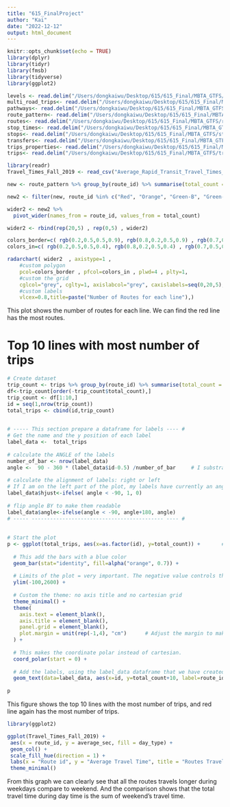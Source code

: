```yaml
---
title: "615_FinalProject"
author: "Kai"
date: "2022-12-12"
output: html_document
---
```


```r
knitr::opts_chunk$set(echo = TRUE)
library(dplyr)
library(tidyr)
library(fmsb)
library(tidyverse)
library(ggplot2)
```


```r

levels <- read.delim("/Users/dongkaiwu/Desktop/615/615_Final/MBTA_GTFS/levels.txt", ",", header = TRUE)
multi_road_trips<- read.delim("/Users/dongkaiwu/Desktop/615/615_Final/MBTA_GTFS/multi_route_trips.txt", ",", header = TRUE)
pathways<- read.delim("/Users/dongkaiwu/Desktop/615/615_Final/MBTA_GTFS/pathways.txt", ",", header = TRUE)
route_pattern<- read.delim("/Users/dongkaiwu/Desktop/615/615_Final/MBTA_GTFS/route_patterns.txt", ",", header = TRUE)
routes<- read.delim("/Users/dongkaiwu/Desktop/615/615_Final/MBTA_GTFS/routes.txt", ",", header = TRUE)
stop_times<- read.delim("/Users/dongkaiwu/Desktop/615/615_Final/MBTA_GTFS/stop_times.txt", ",", header = TRUE)
stops<- read.delim("/Users/dongkaiwu/Desktop/615/615_Final/MBTA_GTFS/stops.txt", ",", header = TRUE)
transfers<- read.delim("/Users/dongkaiwu/Desktop/615/615_Final/MBTA_GTFS/transfers.txt", ",", header = TRUE)
trips_properties<- read.delim("/Users/dongkaiwu/Desktop/615/615_Final/MBTA_GTFS/trips_properties_definitions.txt", ",", header = TRUE)
trips<- read.delim("/Users/dongkaiwu/Desktop/615/615_Final/MBTA_GTFS/trips.txt", ",", header = TRUE)

library(readr)
Travel_Times_Fall_2019 <- read_csv("Average_Rapid_Transit_Travel_Times_Fall_2019.csv")

```



```r
new <- route_pattern %>% group_by(route_id) %>% summarise(total_count = n())

new2 <- filter(new, route_id %in% c("Red", "Orange", "Green-B", "Green-C", "Green-D", "Green-E"))

wider2 <- new2 %>%
  pivot_wider(names_from = route_id, values_from = total_count)

wider2 <- rbind(rep(20,5) , rep(0,5) , wider2)

colors_border=c( rgb(0.2,0.5,0.5,0.9), rgb(0.8,0.2,0.5,0.9) , rgb(0.7,0.5,0.1,0.9) )
colors_in=c( rgb(0.2,0.5,0.5,0.4), rgb(0.8,0.2,0.5,0.4) , rgb(0.7,0.5,0.1,0.4) )

radarchart( wider2  , axistype=1 , 
    #custom polygon
    pcol=colors_border , pfcol=colors_in , plwd=4 , plty=1,
    #custom the grid
    cglcol="grey", cglty=1, axislabcol="grey", caxislabels=seq(0,20,5), cglwd=0.8,
    #custom labels
    vlcex=0.8,title=paste("Number of Routes for each line"),)

```
This plot shows the number of routes for each line. We can find the red line has the most routes. 





# Top 10 lines with most number of trips
```r

# Create dataset
trip_count <- trips %>% group_by(route_id) %>% summarise(total_count = n())
df<-trip_count[order(-trip_count$total_count),]
trip_count <- df[1:10,]
id = seq(1,nrow(trip_count))
total_trips <- cbind(id,trip_count)

 
# ----- This section prepare a dataframe for labels ---- #
# Get the name and the y position of each label
label_data <-  total_trips
 
# calculate the ANGLE of the labels
number_of_bar <- nrow(label_data)
angle <-  90 - 360 * (label_data$id-0.5) /number_of_bar     # I substract 0.5 because the letter must have the angle of the center of the bars. Not extreme right(1) or extreme left (0)
 
# calculate the alignment of labels: right or left
# If I am on the left part of the plot, my labels have currently an angle < -90
label_data$hjust<-ifelse( angle < -90, 1, 0)
 
# flip angle BY to make them readable
label_data$angle<-ifelse(angle < -90, angle+180, angle)
# ----- ------------------------------------------- ---- #
 
 
# Start the plot
p <- ggplot(total_trips, aes(x=as.factor(id), y=total_count)) +       # Note that id is a factor. If x is numeric, there is some space between the first bar
  
  # This add the bars with a blue color
  geom_bar(stat="identity", fill=alpha("orange", 0.7)) +
  
  # Limits of the plot = very important. The negative value controls the size of the inner circle, the positive one is useful to add size over each bar
  ylim(-100,2600) +
  
  # Custom the theme: no axis title and no cartesian grid
  theme_minimal() +
  theme(
    axis.text = element_blank(),
    axis.title = element_blank(),
    panel.grid = element_blank(),
    plot.margin = unit(rep(-1,4), "cm")      # Adjust the margin to make in sort labels are not truncated!
  ) +
  
  # This makes the coordinate polar instead of cartesian.
  coord_polar(start = 0) +
  
  # Add the labels, using the label_data dataframe that we have created before
  geom_text(data=label_data, aes(x=id, y=total_count+10, label=route_id, hjust=hjust), color="black", fontface="bold",alpha=0.6, size=3.5, angle= label_data$angle, inherit.aes = FALSE) 
 
p
```

This figure shows the top 10 lines with the most number of trips, and red line again has the most number of trips. 




```r
library(ggplot2)

ggplot(Travel_Times_Fall_2019) +
 aes(x = route_id, y = average_sec, fill = day_type) +
 geom_col() +
 scale_fill_hue(direction = 1) +
 labs(x = "Route id", y = "Average Travel Time", title = "Routes Travel Time VS. Day Type", fill = "Day Type:") +
 theme_minimal()

```

From this graph we can clearly see that all the routes travels longer during weekdays compare to weekend. And the comparison shows that the total travel time during day time is the sum of weekend's travel time. 


